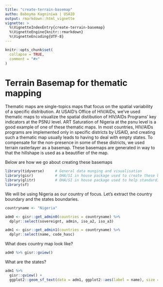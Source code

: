 ```yaml
---
title: "create-terrain-basemap"
autho: Baboyma Kagniniwa | USAID
output: rmarkdown::html_vignette
vignette: >
  %\VignetteIndexEntry{create-terrain-basemap}
  %\VignetteEngine{knitr::rmarkdown}
  %\VignetteEncoding{UTF-8}
---
```


```r
knitr::opts_chunk$set(
  collapse = TRUE,
  comment = "#>"
)
```


# Terrain Basemap for thematic mapping

Thematic maps are single-topics maps that focus on the spatial variability of a specific distribution. At USAID's Office of HIV/AIDs, we've used thematic maps to visualize the spatial distibution of HIV/AIDs Programs' key indicators at the PSNU level. ART Saturation of Nigeria at the psnu level is a good example of one of these thematic maps. In most countries, HIV/AIDs programs are implemented only in specific districts by USAID, and creating such a thematic map usually leads to having to deal with empty states. To compensate for the non-presence in some of these districts, we used terrain rasterlayer as a basemap. These basemaps are generated in way to that the hillshape is used as a beautifier of the map.

Below are how we go about creating these basemaps

```r
library(tidyverse)     # General data munging and visualisation
library(gisr)          # OHA/SI in house package used to create these basemap
library(glitr)         # OHA/SI in house package used to help standardize viz
library(sf)
```

We will be using Nigeria as our country of focus. Let's extract the country boundary and the states boundaries.

```r

countryname <- "Nigeria"

adm0 <- gisr::get_admin0(countries = countryname) %>% 
  dplyr::select(sovereignt, admin, iso_a2, iso_a3)

adm1 <- gisr::get_admin1(countries = countryname) %>% 
  dplyr::select(name, code_hasc)

```

What does country map look like?

```r
adm0 %>% gisr::gview()
```

What are the states?

```r
adm1 %>% 
  gisr::gview() + 
  ggplot2::geom_sf_text(data = adm1, ggplot2::aes(label = name), size = 3)
```